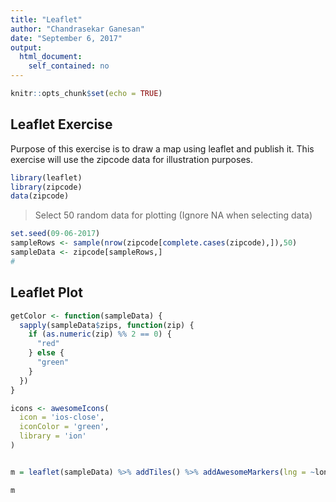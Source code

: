 ```yaml
---
title: "Leaflet"
author: "Chandrasekar Ganesan"
date: "September 6, 2017"
output: 
  html_document: 
    self_contained: no
---
```


```r
knitr::opts_chunk$set(echo = TRUE)
```

## Leaflet Exercise

Purpose of this exercise is to draw a map using leaflet and publish it. This exercise will use the zipcode data for illustration purposes.

```r
library(leaflet)
library(zipcode)
data(zipcode)
```

>Select 50 random data for plotting (Ignore NA when selecting data)

```r

set.seed(09-06-2017)
sampleRows <- sample(nrow(zipcode[complete.cases(zipcode),]),50)
sampleData <- zipcode[sampleRows,]
#
```


## Leaflet Plot
```r

getColor <- function(sampleData) {
  sapply(sampleData$zips, function(zip) {
    if (as.numeric(zip) %% 2 == 0) {
      "red"
    } else {
      "green"
    }
  })
}

icons <- awesomeIcons(
  icon = 'ios-close',
  iconColor = 'green',
  library = 'ion'
)


m = leaflet(sampleData) %>% addTiles() %>% addAwesomeMarkers(lng = ~longitude, lat = ~latitude, icon = icons, popup = ~paste(city,",",state))

m
```


